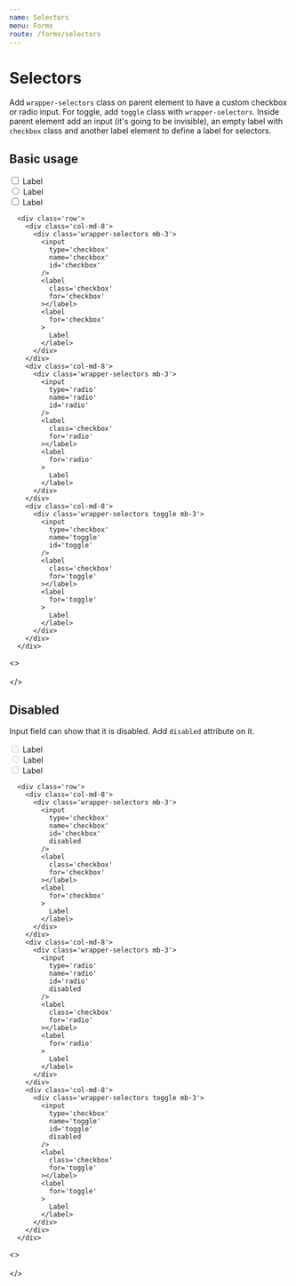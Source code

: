 ```yaml
---
name: Selectors
menu: Forms
route: /forms/selectors
---
```


# Selectors
Add `wrapper-selectors` class on parent element to have a custom checkbox or radio input. For toggle, add `toggle` class with `wrapper-selectors`.
Inside parent element add an input (it's going to be invisible), an empty label with `checkbox` class and another label element to define a label for selectors.

## Basic usage

  <div className='row'>
    <div className='col-md-8'>
      <div className='wrapper-selectors mb-3'>
        <input
          type='checkbox'
          name='checkbox'
          id='checkbox'
        />
        <label
          className='checkbox'
          for='checkbox'
        ></label>
        <label
          for='checkbox'
        >
          Label
        </label>
      </div>
    </div>
    <div className='col-md-8'>
      <div className='wrapper-selectors mb-3'>
        <input
          type='radio'
          name='radio'
          id='radio'
        />
        <label
          className='checkbox'
          for='radio'
        ></label>
        <label
          for='radio'
        >
          Label
        </label>
      </div>
    </div>
    <div className='col-md-8'>
      <div className='wrapper-selectors toggle mb-3'>
        <input
          type='checkbox'
          name='toggle'
          id='toggle'
        />
        <label
          className='checkbox'
          for='toggle'
        ></label>
        <label
          for='toggle'
        >
          Label
        </label>
      </div>
    </div>
  </div>

```
  <div class='row'>
    <div class='col-md-8'>
      <div class='wrapper-selectors mb-3'>
        <input
          type='checkbox'
          name='checkbox'
          id='checkbox'
        />
        <label
          class='checkbox'
          for='checkbox'
        ></label>
        <label
          for='checkbox'
        >
          Label
        </label>
      </div>
    </div>
    <div class='col-md-8'>
      <div class='wrapper-selectors mb-3'>
        <input
          type='radio'
          name='radio'
          id='radio'
        />
        <label
          class='checkbox'
          for='radio'
        ></label>
        <label
          for='radio'
        >
          Label
        </label>
      </div>
    </div>
    <div class='col-md-8'>
      <div class='wrapper-selectors toggle mb-3'>
        <input
          type='checkbox'
          name='toggle'
          id='toggle'
        />
        <label
          class='checkbox'
          for='toggle'
        ></label>
        <label
          for='toggle'
        >
          Label
        </label>
      </div>
    </div>
  </div>
```

<>
<br/><br/>
</>

## Disabled
Input field can show that it is disabled. Add `disabled` attribute on it.

  <div className='row'>
    <div className='col-md-8'>
      <div className='wrapper-selectors mb-3'>
        <input
          type='checkbox'
          name='checkbox'
          id='checkbox'
          disabled
        />
        <label
          className='checkbox'
          for='checkbox'
        ></label>
        <label
          for='checkbox'
        >
          Label
        </label>
      </div>
    </div>
    <div className='col-md-8'>
      <div className='wrapper-selectors mb-3'>
        <input
          type='radio'
          name='radio'
          id='radio'
          disabled
        />
        <label
          className='checkbox'
          for='radio'
        ></label>
        <label
          for='radio'
        >
          Label
        </label>
      </div>
    </div>
    <div className='col-md-8'>
      <div className='wrapper-selectors toggle mb-3'>
        <input
          type='checkbox'
          name='toggle'
          id='toggle'
          disabled
        />
        <label
          className='checkbox'
          for='toggle'
        ></label>
        <label
          for='toggle'
        >
          Label
        </label>
      </div>
    </div>
  </div>

```
  <div class='row'>
    <div class='col-md-8'>
      <div class='wrapper-selectors mb-3'>
        <input
          type='checkbox'
          name='checkbox'
          id='checkbox'
          disabled
        />
        <label
          class='checkbox'
          for='checkbox'
        ></label>
        <label
          for='checkbox'
        >
          Label
        </label>
      </div>
    </div>
    <div class='col-md-8'>
      <div class='wrapper-selectors mb-3'>
        <input
          type='radio'
          name='radio'
          id='radio'
          disabled
        />
        <label
          class='checkbox'
          for='radio'
        ></label>
        <label
          for='radio'
        >
          Label
        </label>
      </div>
    </div>
    <div class='col-md-8'>
      <div class='wrapper-selectors toggle mb-3'>
        <input
          type='checkbox'
          name='toggle'
          id='toggle'
          disabled
        />
        <label
          class='checkbox'
          for='toggle'
        ></label>
        <label
          for='toggle'
        >
          Label
        </label>
      </div>
    </div>
  </div>
```

<>
<br/><br/>
</>
